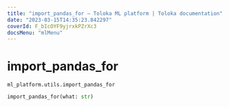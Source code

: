 ```yaml
---
title: "import_pandas_for — Toloka ML platform | Toloka documentation"
date: "2023-03-15T14:35:23.842297"
coverId: F_bIcOYF9yjrxkPZrXc3
docsMenu: "mlMenu"
---
```


# import_pandas_for

`ml_platform.utils.import_pandas_for`

```python
import_pandas_for(what: str)
```